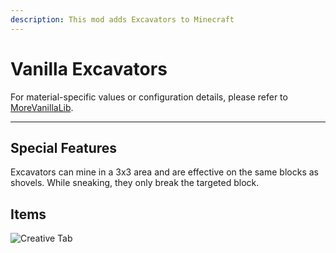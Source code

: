 ```yaml
---
description: This mod adds Excavators to Minecraft
---
```


# Vanilla Excavators


<ProjectHeader slug="vanilla-excavators" mcVersion="1.16" />

For material-specific values or configuration details, please refer to [MoreVanillaLib](morevanillalib.mdx).

---

## Special Features
Excavators can mine in a 3x3 area and are effective on the same blocks as shovels. While sneaking, they only break the
targeted block.

## Items
![Creative Tab](/img/projects/vanilla-excavators/creative_tab.png)
